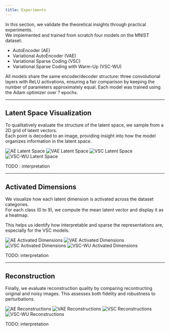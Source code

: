 ```yaml
---
title: Experiments
---
```


In this section, we validate the theoretical insights through practical experiments.  
We implemented and trained from scratch four models on the MNIST dataset:

- AutoEncoder (AE)
- Variational AutoEncoder (VAE)  
- Variational Sparse Coding (VSC)  
- Variational Sparse Coding with Warm-Up (VSC-WU)

All models share the same encoder/decoder structure: three convolutional layers with ReLU activations, ensuring a fair comparison by keeping the number of parameters approximately equal.
Each model was trained using the Adam optimizer over ? epochs.

---

## Latent Space Visualization

To qualitatively evaluate the structure of the latent space, we sample from a 2D grid of latent vectors.  
Each point is decoded to an image, providing insight into how the model organizes information in the latent space.

![AE Latent Space](assets/graphics/autoencoder/latent_space.png)
![VAE Latent Space](assets/graphics/vae/latent_space.png)
![VSC Latent Space](assets/graphics/vsc/latent_space.png)
![VSC-WU Latent Space](assets/graphics/vsc_warmup/latent_space.png)

TODO : interpretation

---

## Activated Dimensions

We visualize how each latent dimension is activated across the dataset categories.  
For each class (0 to 9), we compute the mean latent vector and display it as a heatmap.

This helps us identify how interpretable and sparse the representations are, especially for the VSC models.

![AE Activated Dimensions](assets/graphics/autoencoder/activated_dimensions.png)
![VAE Activated Dimensions](assets/graphics/vae/activated_dimensions.png)
![VSC Activated Dimensions](assets/graphics/vsc/activated_dimensions.png)
![VSC-WU Activated Dimensions](assets/graphics/vsc_warmup/activated_dimensions.png)

TODO: interpretation

---

## Reconstruction

Finally, we evaluate reconstruction quality by comparing recontructing original and noisy images.
This assesses both fidelity and robustness to perturbations.

![AE Reconstructions](assets/graphics/autoencoder/reconstruction.png)
![VAE Reconstructions](assets/graphics/vae/reconstruction.png)
![VSC Reconstructions](assets/graphics/vsc/reconstruction.png)
![VSC-WU Reconstructions](assets/graphics/vsc_warmup/reconstruction.png)

TODO: interpretation
